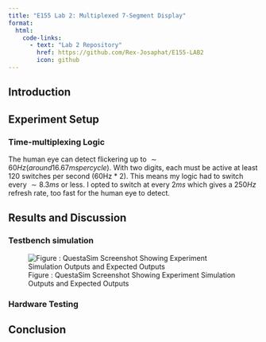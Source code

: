 ```yaml
---
title: "E155 Lab 2: Multiplexed 7-Segment Display"
format:
  html:
    code-links:
      - text: "Lab 2 Repository"
        href: https://github.com/Rex-Josaphat/E155-LAB2
        icon: github
---
```

## Introduction

## Experiment Setup

### Time-multiplexing Logic
The human eye can detect flickering up to $\sim60 Hz (around 16.67 ms per cycle)$. With two digits, each must be active at least 120 switches per second (60Hz * 2). This means my logic had to switch every $\sim8.3 ms$ or less.
I opted to switch at every $2 ms$ which gives a $250 Hz$ refresh rate, too fast for the human eye to detect.

## Results and Discussion
### Testbench simulation

![Figure : QuestaSim Screenshot Showing Experiment Simulation Outputs and Expected Outputs](link)

### Hardware Testing

## Conclusion